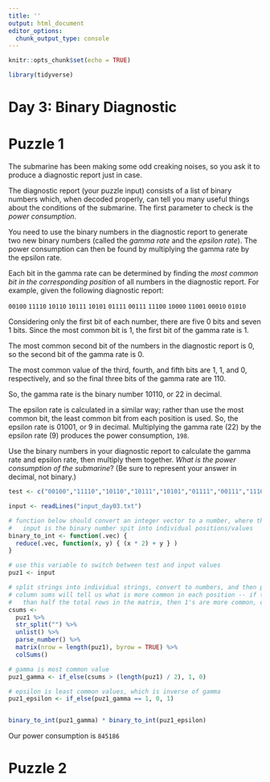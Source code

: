 ```yaml
---
title: ''
output: html_document
editor_options: 
  chunk_output_type: console
---
```


```r
knitr::opts_chunk$set(echo = TRUE)

library(tidyverse)
```

# Day 3: Binary Diagnostic

# Puzzle 1

The submarine has been making some odd creaking noises, so you ask it to produce a diagnostic report just in case.

The diagnostic report (your puzzle input) consists of a list of binary numbers which, when decoded properly, can tell you many useful things about the conditions of the submarine. The first parameter to check is the *power consumption*.

You need to use the binary numbers in the diagnostic report to generate two new binary numbers (called the *gamma rate* and the *epsilon rate*). The power consumption can then be found by multiplying the gamma rate by the epsilon rate.

Each bit in the gamma rate can be determined by finding the *most common bit in the corresponding position* of all numbers in the diagnostic report. For example, given the following diagnostic report:

`00100`
`11110`
`10110`
`10111`
`10101`
`01111`
`00111`
`11100`
`10000`
`11001`
`00010`
`01010`

Considering only the first bit of each number, there are five 0 bits and seven 1 bits. Since the most common bit is 1, the first bit of the gamma rate is 1.

The most common second bit of the numbers in the diagnostic report is 0, so the second bit of the gamma rate is 0.

The most common value of the third, fourth, and fifth bits are 1, 1, and 0, respectively, and so the final three bits of the gamma rate are 110.

So, the gamma rate is the binary number 10110, or 22 in decimal.

The epsilon rate is calculated in a similar way; rather than use the most common bit, the least common bit from each position is used. So, the epsilon rate is 01001, or 9 in decimal. Multiplying the gamma rate (22) by the epsilon rate (9) produces the power consumption, `198`.

Use the binary numbers in your diagnostic report to calculate the gamma rate and epsilon rate, then multiply them together. *What is the power consumption of the submarine*? (Be sure to represent your answer in decimal, not binary.)


```r
test <- c("00100","11110","10110","10111","10101","01111","00111","11100","10000","11001","00010","01010")

input <- readLines("input_day03.txt")

```


```r
# function below should convert an integer vector to a number, where the integer vector
#   input is the binary number spit into individual positions/values
binary_to_int <- function(.vec) {
  reduce(.vec, function(x, y) { (x * 2) + y } )
}

# use this variable to switch between test and input values
puz1 <- input

# split strings into individual strings, convert to numbers, and then put in a matrix
# column sums will tell us what is more common in each position -- if the colsum is greater
#   than half the total rows in the matrix, then 1's are more common, otherwise 0's are
csums <- 
  puz1 %>% 
  str_split("") %>% 
  unlist() %>% 
  parse_number() %>% 
  matrix(nrow = length(puz1), byrow = TRUE) %>% 
  colSums()

# gamma is most common value
puz1_gamma <- if_else(csums > (length(puz1) / 2), 1, 0)

# epsilon is least common values, which is inverse of gamma
puz1_epsilon <- if_else(puz1_gamma == 1, 0, 1)


binary_to_int(puz1_gamma) * binary_to_int(puz1_epsilon)

```

Our power consumption is `845186`



# Puzzle 2


```r

```

